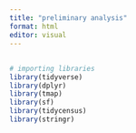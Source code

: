 ```yaml
---
title: "preliminary analysis"
format: html
editor: visual
---
```


## 

```r
# importing libraries
library(tidyverse)
library(dplyr)
library(tmap)
library(sf)
library(tidycensus)
library(stringr)
```

```r

```
